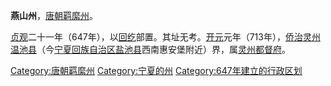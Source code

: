 '''燕山州'''，[[唐朝|唐朝]][[羁縻州|羁縻州]]。

[[貞觀_(唐朝)|贞观]]二十一年（647年），以[[回纥|回纥]]部置。其址无考。[[开元|开元]]元年（713年），[[侨治|侨治]][[灵州|灵州]][[温池县|温池县]]（今[[宁夏回族自治区|宁夏回族自治区]][[盐池县|盐池县]]西南惠安堡附近）界，属[[灵州都督府|灵州都督府]]。 

{{唐朝行政区划小作品}}
{{DEFAULTSORT:Y}}
[[Category:唐朝羁縻州|Category:唐朝羁縻州]]
[[Category:宁夏的州|Category:宁夏的州]]
[[Category:647年建立的行政区划|Category:647年建立的行政区划]]